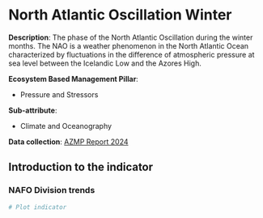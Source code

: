 # North Atlantic Oscillation Winter {#NAO_w}

**Description**:  The phase of the North Atlantic Oscillation during the winter months. The NAO is a weather phenomenon in the North Atlantic Ocean characterized by fluctuations in the difference of atmospheric pressure at sea level between the Icelandic Low and the Azores High.

**Ecosystem Based Management Pillar**:

  - Pressure and Stressors
  
**Sub-attribute**:  

  - Climate and Oceanography

**Data collection**: [AZMP Report 2024](https://publications.gc.ca/collections/collection_2024/mpo-dfo/Fs97-18-380-eng.pdf)

## Introduction to the indicator

### NAFO Division trends


```r
# Plot indicator

```
